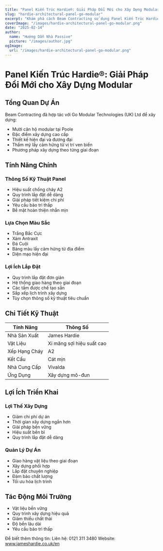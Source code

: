 ```yaml
---
title: "Panel Kiến Trúc Hardie®: Giải Pháp Đổi Mới cho Xây Dựng Modular"
slug: "hardie-architectural-panel-go-modular"
excerpt: "Khám phá cách Beam Contracting sử dụng Panel Kiến Trúc Hardie® cho dự án căn hộ modular đổi mới của họ tại Poole, mang lại lợi ích về an toàn cháy và bền vững."
coverImage: "/images/hardie-architectural-panel-go-modular.png"
date: "2025-02-14"
author:
  name: "Hướng Dẫn Nhà Passive"
  picture: "/images/author.jpg"
ogImage:
  url: "/images/hardie-architectural-panel-go-modular.png"
---
```


# Panel Kiến Trúc Hardie®: Giải Pháp Đổi Mới cho Xây Dựng Modular

## Tổng Quan Dự Án

Beam Contracting đã hợp tác với Go Modular Technologies (UK) Ltd để xây dựng:

- Mười căn hộ modular tại Poole
- Đặc điểm xây dựng cao cấp
- Thiết kế hiện đại và đương đại
- Thẩm mỹ lấy cảm hứng từ vị trí ven biển
- Phương pháp xây dựng theo từng giai đoạn

## Tính Năng Chính

### Thông Số Kỹ Thuật Panel
- Hiệu suất chống cháy A2
- Quy trình lắp đặt dễ dàng
- Giải pháp tiết kiệm chi phí
- Yêu cầu bảo trì thấp
- Bề mặt hoàn thiện nhẵn mịn

### Lựa Chọn Màu Sắc
- Trắng Bắc Cực
- Xám Antraxit
- Đá Cuội
- Bảng màu lấy cảm hứng từ địa điểm
- Diện mạo hiện đại

### Lợi Ích Lắp Đặt
- Quy trình lắp đặt đơn giản
- Hệ thống giao hàng theo giai đoạn
- Các tấm được chế tạo sẵn
- Sắp xếp lịch trình xây dựng
- Tùy chọn thông số kỹ thuật tiêu chuẩn

## Chi Tiết Kỹ Thuật

| Tính Năng | Thông Số |
|-----------|----------|
| Nhà Sản Xuất | James Hardie |
| Vật Liệu | Xi măng sợi hiệu suất cao |
| Xếp Hạng Cháy | A2 |
| Kết Cấu | Cát mịn |
| Nhà Cung Cấp | Vivalda |
| Ứng Dụng | Xây dựng mô-đun |

## Lợi Ích Triển Khai

### Lợi Thế Xây Dựng
- Giảm chi phí dự án
- Thời gian xây dựng ngắn hơn
- Giải pháp bền vững
- Hiệu suất bền bỉ
- Quy trình lắp đặt dễ dàng

### Quản Lý Dự Án
- Giao hàng vật liệu theo giai đoạn
- Xây dựng phối hợp
- Lắp đặt chuyên nghiệp
- Đảm bảo chất lượng
- Tối ưu hóa lịch trình

## Tác Động Môi Trường

- Vật liệu bền vững
- Quy trình xây dựng hiệu quả
- Giảm thiểu chất thải
- Độ bền lâu dài
- Yêu cầu bảo trì thấp

Để biết thêm thông tin:
Liên hệ: 0121 311 3480
Website: www.jameshardie.co.uk/en